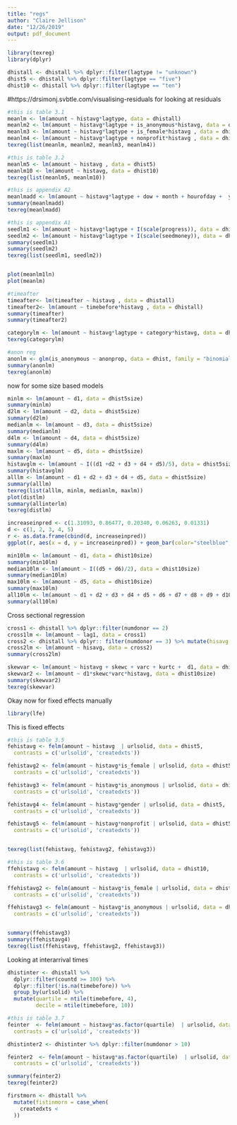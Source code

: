 ```yaml
---
title: "regs"
author: "Claire Jellison"
date: "12/26/2019"
output: pdf_document
---
```


```r
library(texreg)
library(dplyr)
```

```r
dhistall <- dhistall %>% dplyr::filter(lagtype != "unknown")
dhist5 <- dhistall %>% dplyr::filter(lagtype == "five")
dhist10 <- dhistall %>% dplyr::filter(lagtype == "ten")
```


#https://drsimonj.svbtle.com/visualising-residuals for looking at residuals
```r
#this is table 3.1
meanlm <- lm(amount ~ histavg*lagtype, data = dhistall)
meanlm2 <- lm(amount ~ histavg*lagtype + is_anonymous*histavg, data = dhistall)
meanlm3 <- lm(amount ~ histavg*lagtype + is_female*histavg , data = dhistall)
meanlm4 <- lm(amount ~ histavg*lagtype + nonprofit*histavg , data = dhistall)
texreg(list(meanlm, meanlm2, meanlm3, meanlm4))

#this is table 3.2 
meanlm5 <- lm(amount ~ histavg , data = dhist5)
meanlm10 <- lm(amount ~ histavg, data = dhist10)
texreg(list(meanlm5, meanlm10))

#this is appendix A2
meanlmadd <- lm(amount ~ histavg*lagtype + dow + month + hourofday +  year + is_female*histavg, data = dhistall)
summary(meanlmadd)
texreg(meanlmadd)

#this is appendix A1
seedlm1 <- lm(amount ~ histavg*lagtype + I(scale(progress)), data = dhistall)
seedlm2 <- lm(amount ~ histavg*lagtype + I(scale(seedmoney)), data = dhistall)
summary(seedlm1)  
summary(seedlm2)
texreg(list(seedlm1, seedlm2))


plot(meanlm1ln)   
plot(meanlm)  
```

```r
#timeafter
timeafter<- lm(timeafter ~ histavg , data = dhistall)
timeafter2<- lm(amount ~ timebefore*histavg , data = dhistall)
summary(timeafter)
summary(timeafter2)
```


```r
categorylm <- lm(amount ~ histavg*lagtype + category*histavg, data = dhistall)
texreg(categorylm)
```


```r
#anon reg
anonlm <- glm(is_anonymous ~ anonprop, data = dhist, family = "binomial")
summary(anonlm)
texreg(anonlm)
```


now for some size based models 

```r
minlm <- lm(amount ~ d1, data = dhist5size)
summary(minlm)
d2lm <- lm(amount ~ d2, data = dhist5size)
summary(d2lm)
medianlm <- lm(amount ~ d3, data = dhist5size)
summary(medianlm)
d4lm <- lm(amount ~ d4, data = dhist5size)
summary(d4lm)
maxlm <- lm(amount ~ d5, data = dhist5size)
summary(maxlm)
histavglm <- lm(amount ~ I((d1 +d2 + d3 + d4 + d5)/5), data = dhist5size)
summary(histavglm)
alllm <- lm(amount ~ d1 + d2 + d3 + d4 + d5, data = dhist5size)
summary(alllm)
texreg(list(alllm, minlm, medianlm, maxlm))
plot(distlm)
summary(allinterlm)
texreg(distlm)

increaseinpred <- c(1.31093, 0.86477, 0.20340, 0.06263, 0.01331)
d <- c(1, 2, 3, 4, 5)
r <- as.data.frame(cbind(d, increaseinpred))
ggplot(r, aes(x = d, y = increaseinpred)) + geom_bar(color="steelblue", fill="white", stat = "identity") 
```

```r
min10lm <- lm(amount ~ d1, data = dhist10size)
summary(min10lm)
median10lm <- lm(amount ~ I((d5 + d6)/2), data = dhist10size)
summary(median10lm)
max10lm <- lm(amount ~ d5, data = dhist10size)
summary(max10lm)
all10lm <- lm(amount ~ d1 + d2 + d3 + d4 + d5 + d6 + d7 + d8 + d9 + d10, data = dhist10size)
summary(all10lm)
```
Cross sectional regression 

```r
cross1 <- dhistall %>% dplyr::filter(numdonor == 2)
cross1lm <- lm(amount ~ lag1, data = cross1)
cross2 <- dhistall %>% dplyr:: filter(numdonor == 3) %>% mutate(hisavg = I((lag1 + lag2)/2))
cross2lm <- lm(amount ~ hisavg, data = cross2)
summary(cross2lm)
```


```r
skewvar <- lm(amount ~ histavg + skewc + varc + kurtc +  d1, data = dhist10size)
skewvar2 <- lm(amount ~ d1*skewc*varc*histavg, data = dhist10size)
summary(skewvar2)
texreg(skewvar)

```

Okay now for fixed effects manually 

```r
library(lfe)
```

This is fixed effects 
```r
#this is table 3.5 
fehistavg <- felm(amount ~ histavg  | urlsolid, data = dhist5,
  contrasts = c('urlsolid', 'createdxts'))

fehistavg2 <- felm(amount ~ histavg*is_female | urlsolid, data = dhist5,
  contrasts = c('urlsolid', 'createdxts'))

fehistavg3 <- felm(amount ~ histavg*is_anonymous | urlsolid, data = dhist5,
  contrasts = c('urlsolid', 'createdxts'))

fehistavg4 <- felm(amount ~ histavg*gender | urlsolid, data = dhist5,
  contrasts = c('urlsolid', 'createdxts'))

fehistavg5 <- felm(amount ~ histavg*nonprofit | urlsolid, data = dhist5,
  contrasts = c('urlsolid', 'createdxts'))


texreg(list(fehistavg, fehistavg2, fehistavg3))
```


```r
#this is table 3.6
ffehistavg <- felm(amount ~ histavg  | urlsolid, data = dhist10,
  contrasts = c('urlsolid', 'createdxts'))

ffehistavg2 <- felm(amount ~ histavg*is_female | urlsolid, data = dhist10,
  contrasts = c('urlsolid', 'createdxts'))

ffehistavg3 <- felm(amount ~ histavg*is_anonymous | urlsolid, data = dhist10,
  contrasts = c('urlsolid', 'createdxts'))


summary(ffehistavg3)
summary(ffehistavg4)
texreg(list(ffehistavg, ffehistavg2, ffehistavg3))
```

Looking at interarrival times 

```r
dhistinter <- dhistall %>% 
  dplyr::filter(countd >= 100) %>%
  dplyr::filter(!is.na(timebefore)) %>%
  group_by(urlsolid) %>% 
  mutate(quartile = ntile(timebefore, 4), 
         decile = ntile(timebefore, 10))
```


```r
#this is table 3.7
feinter  <- felm(amount ~ histavg*as.factor(quartile)  | urlsolid, data = dhistinter,
  contrasts = c('urlsolid', 'createdxts'))

dhistinter2 <- dhistinter %>% dplyr::filter(numdonor > 10)

feinter2  <- felm(amount ~ histavg*as.factor(quartile)  | urlsolid, data = dhistinter2,
  contrasts = c('urlsolid', 'createdxts'))

summary(feinter2)
texreg(feinter2)
```

```r
firstmorn <- dhistall %>% 
  mutate(fistinmorn = case_when(
    createdxts < 
  ))
```

